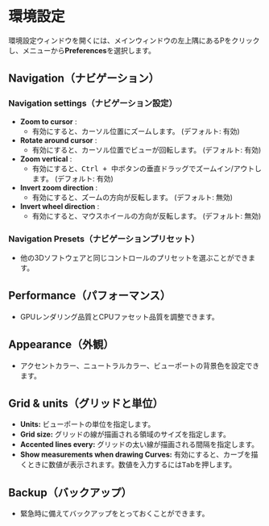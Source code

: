 # 環境設定

環境設定ウィンドウを開くには、メインウィンドウの左上隅にあるPをクリックし、メニューから**Preferences**を選択します。

## Navigation（ナビゲーション）

### Navigation settings（ナビゲーション設定）

- **Zoom to cursor** : 
    - 有効にすると、カーソル位置にズームします。 (デフォルト: 有効)
- **Rotate around cursor** : 
    - 有効にすると、カーソル位置でビューが回転します。 (デフォルト: 有効)
- **Zoom vertical** : 
    - 有効にすると、<kbd>Ctrl + 中ボタン</kbd>の垂直ドラッグでズームイン/アウトします。 (デフォルト: 有効)
- **Invert zoom direction** : 
    - 有効にすると、ズームの方向が反転します。 (デフォルト: 無効)
- **Invert wheel direction** : 
    - 有効にすると、マウスホイールの方向が反転します。 (デフォルト: 無効)
    
### Navigation Presets（ナビゲーションプリセット）

- 他の3Dソフトウェアと同じコントロールのプリセットを選ぶことができます。

## Performance（パフォーマンス）

- GPUレンダリング品質とCPUファセット品質を調整できます。


## Appearance（外観）

- アクセントカラー、ニュートラルカラー、ビューポートの背景色を設定できます。

## Grid & units（グリッドと単位）

- **Units:** ビューポートの単位を指定します。
- **Grid size:** グリッドの線が描画される領域のサイズを指定します。
- **Accented lines every:** グリッドの太い線が描画される間隔を指定します。
- **Show measurements when drawing Curves:** 有効にすると、カーブを描くときに数値が表示されます。数値を入力するには<kbd>Tab</kbd>を押します。

## Backup（バックアップ）

- 緊急時に備えてバックアップをとっておくことができます。